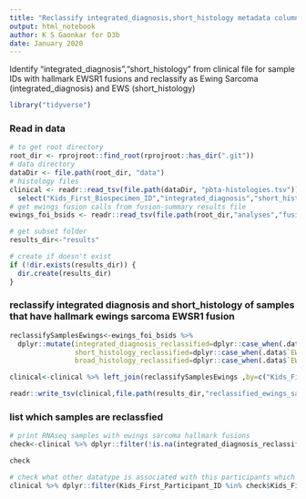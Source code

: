 ```yaml
---
title: "Reclassify integrated_diagnosis,short_histology metadata column for samples that have hallmark Ewing Sarcoma fusions"
output: html_notebook
author: K S Gaonkar for D3b
date: January 2020
---
```


Identify "integrated_diagnosis","short_histology" from clinical file for sample IDs with hallmark EWSR1 fusions and reclassify as Ewing Sarcoma (integrated_diagnosis) and EWS (short_histology)

```r
library("tidyverse")
```


### Read in data

```r
# to get root directory
root_dir <- rprojroot::find_root(rprojroot::has_dir(".git"))
# data directory
dataDir <- file.path(root_dir, "data")
# histology files
clinical <- readr::read_tsv(file.path(dataDir, "pbta-histologies.tsv")) %>%
  select("Kids_First_Biospecimen_ID","integrated_diagnosis","short_histology","broad_histology","Kids_First_Participant_ID","experimental_strategy", "sample_id")
# get ewings fusion calls from fusion-summary results file
ewings_foi_bsids <- readr::read_tsv(file.path(root_dir,"analyses","fusion-summary","results","fusion_summary_ewings_foi.tsv")) 

# get subset folder
results_dir<-"results"

# create if doesn't exist
if (!dir.exists(results_dir)) {
  dir.create(results_dir)
}


```

### reclassify integrated diagnosis and short_histology of samples that have hallmark ewings sarcoma EWSR1 fusion
```r
reclassifySamplesEwings<-ewings_foi_bsids %>% 
  dplyr::mutate(integrated_diagnosis_reclassified=dplyr::case_when(.data$`EWSR1--FLI1` !=0 | .data$`EWSR1--PATZ1` !=0 | .data$`EWSR1--ERG` !=0  |.data$`FUS--ERG` !=0  ~ "Ewing Sarcoma"),
                short_histology_reclassified=dplyr::case_when(.data$`EWSR1--FLI1` !=0 | .data$`EWSR1--PATZ1` !=0 | .data$`EWSR1--ERG` !=0  |.data$`FUS--ERG` !=0 ~ "EWS"),
                broad_histology_reclassified=dplyr::case_when(.data$`EWSR1--FLI1` !=0 | .data$`EWSR1--PATZ1` !=0 | .data$`EWSR1--ERG` !=0  |.data$`FUS--ERG` !=0 ~ "Mesenchymal non-meningothelial tumor"))

clinical<-clinical %>% left_join(reclassifySamplesEwings ,by=c("Kids_First_Biospecimen_ID"))

readr::write_tsv(clinical,file.path(results_dir,"reclassified_ewings_samples.tsv"))


```

### list which samples are reclassfied
```r
# print RNAseq samples with ewings sarcoma hallmark fusions 
check<-clinical %>% dplyr::filter(!is.na(integrated_diagnosis_reclassified) & !is.na(short_histology_reclassified) & !is.na(broad_histology_reclassified))

check

# check what other datatype is associated with this participants which belong to the newly reclassified ewings sarcoma samples
clinical %>% dplyr::filter(Kids_First_Participant_ID %in% check$Kids_First_Participant_ID) %>% select(experimental_strategy,Kids_First_Biospecimen_ID,Kids_First_Participant_ID,integrated_diagnosis,integrated_diagnosis_reclassified) %>% dplyr::arrange(Kids_First_Participant_ID)


```
